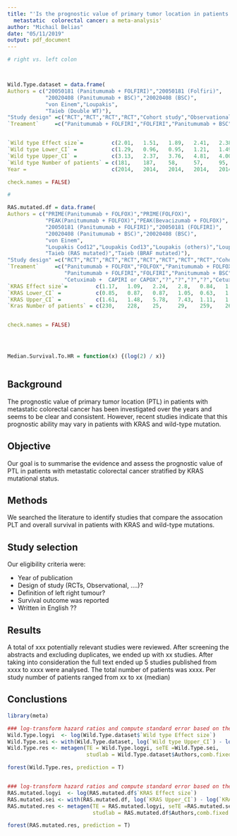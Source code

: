```yaml
---
title: "'Is the prognostic value of primary tumor location in patients with KRAS and wild-type mutation different?: a meta-analysis"
  metastatic  colorectal cancer: a meta-analysis'
author: "Michail Belias"
date: "05/11/2019"
output: pdf_document
---
```


```r

# right vs. left colon



Wild.Type.dataset = data.frame(
Authors = c("20050181 (Panitumumab + FOLFIRI)","20050181 (Folfiri)",
            "20020408 (Panitumumab + BSC)","20020408 (BSC)",
            "von Einem","Loupakis",
            "Taieb (Double WT)"),
"Study design" =c("RCT","RCT","RCT","RCT","Cohort study","Observational","RCT"),
`Treament`     =c("Panitumumab + FOLFIRI","FOLFIRI","Panitumumab + BSC","BSC","Cetuximab +  CAPIRI or CAPOX","?","Cetuximab with or Without FOLFOX"),


`Wild type Effect size`=         c(2.01,   1.51,   1.89,   2.41,   2.38,   NA,   1.62),
`Wild type Lower_CI` =           c(1.29,   0.96,   0.95,   1.21,   1.49,   NA,   1.08),
`Wild type Upper_CI` =           c(3.13,   2.37,   3.76,   4.81,   4.00,   NA,   2.41),
`Wild type Number of patients` = c(181,    187,    58,     57,     95,     NA,   715), 
Year =                           c(2014,   2014,   2014,   2014,   2014,   2018, 2017),

check.names = FALSE)

#

RAS.mutated.df = data.frame(
Authors = c("PRIME(Panitumumab + FOLFOX)","PRIME(FOLFOX)",
            "PEAK(Panitumumab + FOLFOX)","PEAK(Bevacizumab + FOLFOX)",
            "20050181 (Panitumumab + FOLFIRI)","20050181 (FOLFIRI)",
            "20020408 (Panitumumab + BSC)","20020408 (BSC)",
            "von Einem",
            "Loupakis Cod12","Loupakis Cod13","Loupakis (others)","Loupakis NRAS",
            "Taieb (RAS mutated)","Taieb (BRAF mutated)"),
"Study design" =c("RCT","RCT","RCT","RCT","RCT","RCT","RCT","RCT","Cohort study","Observational","Observational","Observational","Observational","RCT","RCT"),
`Treament`     =c("Panitumumab + FOLFOX","FOLFOX","Panitumumab + FOLFOX","Bevacizumab + FOLFOX",
                  "Panitumumab + FOLFIRI","FOLFIRI","Panitumumab + BSC","BSC",
                  "Cetuximab +  CAPIRI or CAPOX","?","?","?","?","Cetuximab with or Without FOLFOX","Cetuximab with or Without FOLFOX"),
`KRAS Effect size`=         c(1.17,   1.09,   2.24,   2.8,   0.84,   1.46,   1.26,   1.6,   0.77,   1.07,   0.68,   0.76,   0.84,   1.01,   0.84),
`KRAS Lower_CI` =           c(0.85,   0.87,   0.87,   1.05,  0.63,   1.09,   0.67,   0.95,  0.43,  0.77,   0.32,   0.32,   0.27,   0.77,   0.46),
`KRAS Upper_CI` =           c(1.61,   1.48,   5.78,   7.43,  1.11,   1.96,   2.36,   2.68,  1.47,  1.48,   1.43,   1.80,   2.65,   1.33,   1.55),
`Kras Number of patients` = c(230,    228,    25,     29,    259,    260,    77,     98,    68,    340,    86,     56  ,     36,   942 ,   212 ),  


check.names = FALSE)




Median.Survival.To.HR = function(x) {(log(2) / x)}



```




## Background
The prognostic value of primary tumor location (PTL) in patients with metastatic colorectal cancer has been investigated over the years and seems to be clear and consistent. However, recent studies indicate that this prognostic ability may vary in patients with KRAS and wild-type mutation. 

## Objective 
Our goal is to summarise the evidence and assess the prognostic value of PTL in patients with metastatic colorectal cancer stratified by KRAS mutational status. 

## Methods
We searched the literature to identify studies that compare the assocation PLT and overall survival in patients with KRAS and wild-type mutations. 

## Study selection
Our eligibility criteria were: 

* Year of publication
* Design of study (RCTs, Observational, ....)?
* Definition of left right tumour?
* Survival outcome was reported 
* Written in English ??


## Results
A total of xxx potentially relevant studies were reviewed. After screening the abstracts and excluding duplicates, we ended up with xx studies. After taking into consideration the full text ended up 5 studies published from xxxx to xxxx were analysed. The total number of patients was xxxx. Per study number of patients ranged from xx to xx (median)

## Conclustions



```r
library(meta)

### log-transform hazard ratios and compute standard error based on the
Wild.Type.logyi  <- log(Wild.Type.dataset$`Wild type Effect size`) 
Wild.Type.sei <- with(Wild.Type.dataset, log(`Wild type Upper_CI`) - log(`Wild type Lower_CI`)) / (2*1.96)
Wild.Type.res <- metagen(TE = Wild.Type.logyi, seTE =Wild.Type.sei,
                         studlab = Wild.Type.dataset$Authors,comb.fixed = T,comb.random = T,hakn = T,method.tau = "EB" ) 

forest(Wild.Type.res, prediction = T)


### log-transform hazard ratios and compute standard error based on the
RAS.mutated.logyi  <- log(RAS.mutated.df$`KRAS Effect size`) 
RAS.mutated.sei <- with(RAS.mutated.df, log(`KRAS Upper_CI`) - log(`KRAS Lower_CI`)) / (2*1.96)
RAS.mutated.res <- metagen(TE = RAS.mutated.logyi, seTE =RAS.mutated.sei,
                           studlab = RAS.mutated.df$Authors,comb.fixed = T,comb.random = T,hakn = T,method.tau = "EB" ) 

forest(RAS.mutated.res, prediction = T)

```





